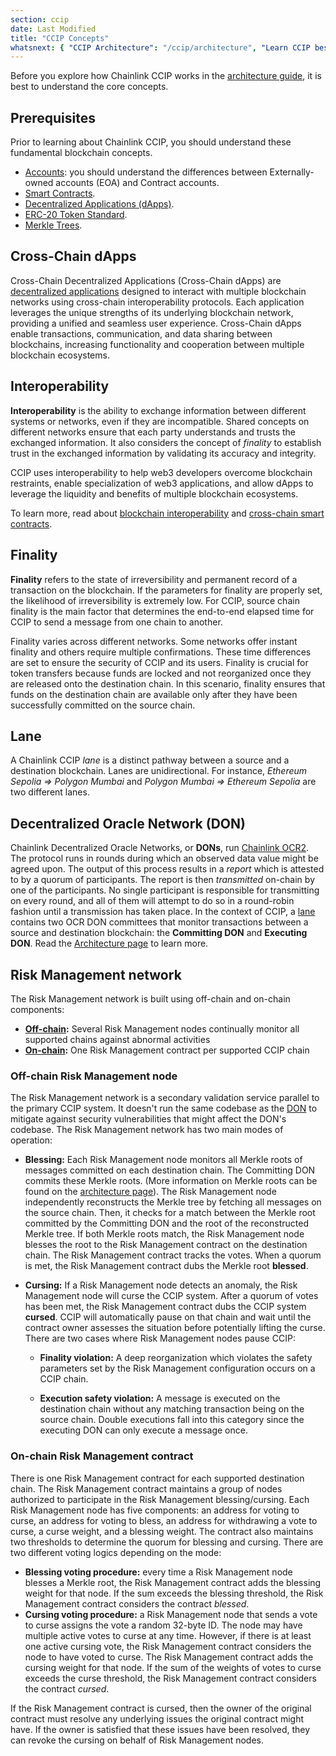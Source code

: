 ```yaml
---
section: ccip
date: Last Modified
title: "CCIP Concepts"
whatsnext: { "CCIP Architecture": "/ccip/architecture", "Learn CCIP best practices": "/ccip/best-practices" }
---
```


Before you explore how Chainlink CCIP works in the [architecture guide](/ccip/architecture), it is best to understand the core concepts.

## Prerequisites

Prior to learning about Chainlink CCIP, you should understand these fundamental blockchain concepts.

- [Accounts](https://ethereum.org/en/developers/docs/accounts/): you should understand the differences between Externally-owned accounts (EOA) and Contract accounts.
- [Smart Contracts](https://ethereum.org/en/developers/docs/smart-contracts/).
- [Decentralized Applications (dApps)](https://ethereum.org/en/developers/docs/dapps/).
- [ERC-20 Token Standard](https://ethereum.org/en/developers/docs/standards/tokens/erc-20/).
- [Merkle Trees](https://ethereum.org/en/developers/tutorials/merkle-proofs-for-offline-data-integrity/).

## Cross-Chain dApps

Cross-Chain Decentralized Applications (Cross-Chain dApps) are [decentralized applications](https://ethereum.org/en/developers/docs/dapps/) designed to interact with multiple blockchain networks using cross-chain interoperability protocols. Each application leverages the unique strengths of its underlying blockchain network, providing a unified and seamless user experience. Cross-Chain dApps enable transactions, communication, and data sharing between blockchains, increasing functionality and cooperation between multiple blockchain ecosystems.

## Interoperability

**Interoperability** is the ability to exchange information between different systems or networks, even if they are incompatible. Shared concepts on different networks ensure that each party understands and trusts the exchanged information. It also considers the concept of _finality_ to establish trust in the exchanged information by validating its accuracy and integrity.

CCIP uses interoperability to help web3 developers overcome blockchain restraints, enable specialization of web3 applications, and allow dApps to leverage the liquidity and benefits of multiple blockchain ecosystems.

To learn more, read about [blockchain interoperability](https://chain.link/education-hub/blockchain-interoperability) and [cross-chain smart contracts](https://chain.link/education-hub/cross-chain-smart-contracts).

## Finality

**Finality** refers to the state of irreversibility and permanent record of a transaction on the blockchain. If the parameters for finality are properly set, the likelihood of irreversibility is extremely low. For CCIP, source chain finality is the main factor that determines the end-to-end elapsed time for CCIP to send a message from one chain to another.

Finality varies across different networks. Some networks offer instant finality and others require multiple confirmations. These time differences are set to ensure the security of CCIP and its users. Finality is crucial for token transfers because funds are locked and not reorganized once they are released onto the destination chain. In this scenario, finality ensures that funds on the destination chain are available only after they have been successfully committed on the source chain.

## Lane

A Chainlink CCIP _lane_ is a distinct pathway between a source and a destination blockchain. Lanes are unidirectional. For instance, _Ethereum Sepolia => Polygon Mumbai_ and _Polygon Mumbai => Ethereum Sepolia_ are two different lanes.

## Decentralized Oracle Network (DON)

Chainlink Decentralized Oracle Networks, or **DONs**, run [Chainlink OCR2](https://docs.chain.link/architecture-overview/off-chain-reporting). The protocol runs in rounds during which an observed data value might be agreed upon. The output of this process results in a _report_ which is attested to by a quorum of participants. The report is then _transmitted_ on-chain by one of the participants. No single participant is responsible for transmitting on every round, and all of them will attempt to do so in a round-robin fashion until a transmission has taken place. In the context of CCIP, a [lane](#lane) contains two OCR DON committees that monitor transactions between a source and destination blockchain: the **Committing DON** and **Executing DON**. Read the [Architecture page](/ccip/architecture) to learn more.

## Risk Management network

The Risk Management network is built using off-chain and on-chain components:

- **[Off-chain](#off-chain-risk-management-node):** Several Risk Management nodes continually monitor all supported chains against abnormal activities
- **[On-chain](#on-chain-risk-management-contract):** One Risk Management contract per supported CCIP chain

### Off-chain Risk Management node

The Risk Management network is a secondary validation service parallel to the primary CCIP system. It doesn't run the same codebase as the [DON](#decentralized-oracle-network-don) to mitigate against security vulnerabilities that might affect the DON's codebase.
The Risk Management network has two main modes of operation:

- **Blessing:** Each Risk Management node monitors all Merkle roots of messages committed on each destination chain. The Committing DON commits these Merkle roots. (More information on Merkle roots can be found on the [architecture page](/ccip/architecture)). The Risk Management node independently reconstructs the Merkle tree by fetching all messages on the source chain. Then, it checks for a match between the Merkle root committed by the Committing DON and the root of the reconstructed Merkle tree. If both Merkle roots match, the Risk Management node blesses the root to the Risk Management contract on the destination chain. The Risk Management contract tracks the votes. When a quorum is met, the Risk Management contract dubs the Merkle root **blessed**.

- **Cursing:** If a Risk Management node detects an anomaly, the Risk Management node will curse the CCIP system. After a quorum of votes has been met, the Risk Management contract dubs the CCIP system **cursed**. CCIP will automatically pause on that chain and wait until the contract owner assesses the situation before potentially lifting the curse. There are two cases where Risk Management nodes pause CCIP:

  - **Finality violation:** A deep reorganization which violates the safety parameters set by the Risk Management configuration occurs on a CCIP chain.

  - **Execution safety violation:** A message is executed on the destination chain without any matching transaction being on the source chain. Double executions fall into this category since the executing DON can only execute a message once.

### On-chain Risk Management contract

There is one Risk Management contract for each supported destination chain. The Risk Management contract maintains a group of nodes authorized to participate in the Risk Management blessing/cursing. Each Risk Management node has five components: an address for voting to curse, an address for voting to bless, an address for withdrawing a vote to curse, a curse weight, and a blessing weight. The contract also maintains two thresholds to determine the quorum for blessing and cursing. There are two different voting logics depending on the mode:

- **Blessing voting procedure:** every time a Risk Management node blesses a Merkle root, the Risk Management contract adds the blessing weight for that node. If the sum exceeds the blessing threshold, the Risk Management contract considers the contract _blessed_.
- **Cursing voting procedure:** a Risk Management node that sends a vote to curse assigns the vote a random 32-byte ID. The node may have multiple active votes to curse at any time. However, if there is at least one active cursing vote, the Risk Management contract considers the node to have voted to curse. The Risk Management contract adds the cursing weight for that node. If the sum of the weights of votes to curse exceeds the curse threshold, the Risk Management contract considers the contract _cursed_.

If the Risk Management contract is cursed, then the owner of the original contract must resolve any underlying issues the original contract might have. If the owner is satisfied that these issues have been resolved, they can revoke the cursing on behalf of Risk Management nodes.
